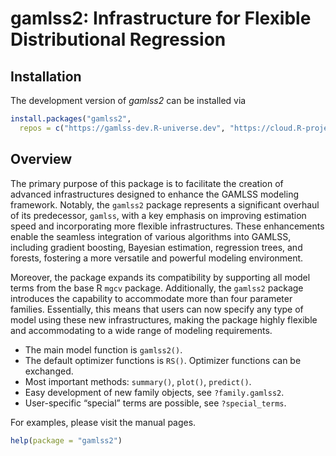 <!-- README.md is generated from README.qmd via: quarto render README.qmd --to gfm -->

# gamlss2: Infrastructure for Flexible Distributional Regression

## Installation

The development version of _gamlss2_ can be installed via

```r
install.packages("gamlss2",
  repos = c("https://gamlss-dev.R-universe.dev", "https://cloud.R-project.org"))
```

## Overview 

The primary purpose of this package is to facilitate the creation of advanced infrastructures
designed to enhance the GAMLSS modeling framework. Notably, the `gamlss2` package represents a
significant overhaul of its predecessor, `gamlss`, with a key emphasis on improving estimation
speed and incorporating more flexible infrastructures. These enhancements enable the seamless
integration of various algorithms into GAMLSS, including gradient boosting, Bayesian estimation,
regression trees, and forests, fostering a more versatile and powerful modeling environment.

Moreover, the package expands its compatibility by supporting all model terms from the base
R `mgcv` package. Additionally, the `gamlss2` package introduces the capability to
accommodate more than four parameter families. Essentially, this means that users can now
specify any type of model using these new infrastructures, making the package highly
flexible and accommodating to a wide range of modeling requirements.

* The main model function is `gamlss2()`.
* The default optimizer functions is `RS()`. Optimizer functions can be exchanged.
* Most important methods: `summary()`, `plot()`, `predict()`.
* Easy development of new family objects, see `?family.gamlss2`.
* User-specific "special" terms are possible, see `?special_terms`.

For examples, please visit the manual pages.

```r
help(package = "gamlss2")
```
